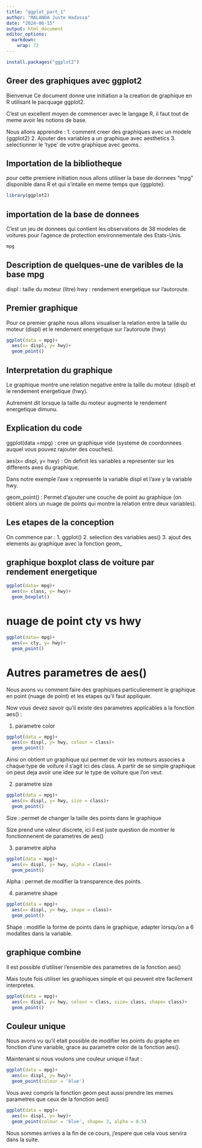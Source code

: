 ```yaml
---
title: "ggplot_part_1"
author: "MALANDA Juste Hadassa"
date: "2024-06-15"
output: html_document
editor_options: 
  markdown: 
    wrap: 72
---
```


```r
install.packages("ggplot2")

```

## Greer des graphiques avec ggplot2

Bienvenue Ce document donne une initiation a la creation de graphique en
R utilisant le pacquage ggplot2.

C'est un excellent moyen de commencer avec le langage R, il faut tout de
meme avoir les notions de base.

Nous allons apprendre : 1. comment creer des graphiques avec un modele
{ggplot2} 2. Ajouter des variables a un graphique avec aesthetics 3.
selectionner le 'type' de votre graphique avec geoms.

## Importation de la bibliotheque

pour cette premiere initiation nous allons utiliser la base de donnees
"mpg" disponible dans R et qui s'intalle en meme temps que {ggplote}.

```r
library(ggplot2)
```

## importation de la base de donnees

C'est un jeu de donnees qui contient les observations de 38 modeles de
voitures pour l'agence de protection environnementale des Etats-Unis.

```r
mpg
```

## Description de quelques-une de varibles de la base mpg

displ : taille du moteur (litre) hwy : rendement energetique sur
l'autoroute.

## Premier graphique

Pour ce premier graphe nous allons visualiser la relation entre la
taille du moteur (displ) et le rendement energetique sur l'autoroute
(hwy)

```r
ggplot(data = mpg)+
  aes(x= displ, y= hwy)+
  geom_point()
```

## Interpretation du graphique

Le graphique montre une relation negative entre la taille du moteur
(displ) et le rendement energetique (hwy).

Autrement dit lorsque la taille du moteur augmente le rendement
energetique dimunu.

## Explication du code

ggplot(data =mpg) : cree un graphique vide (systeme de coordonnees
auquel vous pouvez rajouter des couches).

aes(x= displ, y= hwy) : On definit les variables a representer sur les
differents axes du graphique.

Dans notre exemple l'axe x represente la variable displ et l'axe y la
variable hwy.

geom_point() : Permet d'ajouter une couche de point au graphique (on
obtient alors un nuage de points qui montre la relation entre deux
variables).

## Les etapes de la conception

On commence par : 1. ggplot() 2. selection des variables aes() 3. ajout
des elements au graphique avec la fonction geom\_

## graphique boxplot class de voiture par rendement energetique

```r
ggplot(data= mpg)+
  aes(x= class, y= hwy)+
  geom_boxplot()
```

# nuage de point cty vs hwy

```r
ggplot(data= mpg)+
  aes(x= cty, y= hwy)+
  geom_point()
```

# Autres parametres de aes()

Nous avons vu comment faire des graphiques particulierement le graphique
en point (nuage de point) et les etapes qu'il faut appliquer.

Now vous devez savoir qu'il existe des parametres applicables a la
fonction aes() :

1.  parametre color

```r
ggplot(data = mpg)+
  aes(x= displ, y= hwy, colour = class)+
  geom_point()
```

Ainsi on obtient un graphique qui permet de voir les moteurs associes a
chaque type de voiture il s'agit ici des class. A partir de se simple
graphique on peut deja avoir une idee sur le type de voiture que l'on
veut.

2.  parametre size

```r
ggplot(data = mpg)+
  aes(x= displ, y= hwy, size = class)+
  geom_point()
```

Size : permet de changer la taille des points dans le graphique

Size prend une valeur discrete, ici il est juste question de montrer le
fonctionnenent de parametres de aes()

3.  parametre alpha

```r
ggplot(data = mpg)+
  aes(x= displ, y= hwy, alpha = class)+
  geom_point()
```

Alpha : permet de modifier la transparence des points.

4.  parametre shape

```r
ggplot(data = mpg)+
  aes(x= displ, y= hwy, shape = class)+
  geom_point()
```

Shape : modifie la forme de points dans le graphique, adapter lorsqu'on
a 6 modalites dans la variable.

## graphique combine

Il est possible d'utiliser l'ensemble des parametres de la fonction
aes()

Mais toute fois utiliser les graphiques simple et qui peuvent etre
facilement interpretes.

```r
ggplot(data = mpg)+
  aes(x= displ, y= hwy, colour = class, size= class, shape= class)+
  geom_point()
```

## Couleur unique

Nous avons vu qu'il etait possible de modifier les points du graphe en
fonction d'une variable, grace au parametre color de la fonction aes().

Maintenant si nous voulons une couleur unique il faut :

```r
ggplot(data = mpg)+
  aes(x= displ, y= hwy)+
  geom_point(colour = 'blue')
```

Vous avez compris la fonction geom peut aussi prendre les memes
parametres que ceux de la fonction aes()

```r
ggplot(data = mpg)+
  aes(x= displ, y= hwy)+
  geom_point(colour = 'blue', shape= 3, alpha = 0.5)
```

Nous sommes arrives a la fin de ce cours, j'espere que cela vous servira
dans la suite.
